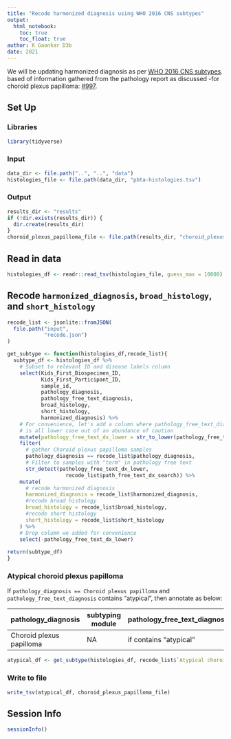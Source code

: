 ```yaml
---
title: "Recode harmonized diagnosis using WHO 2016 CNS subtypes"
output: 
  html_notebook:
    toc: true
    toc_float: true
author: K Gaonkar D3b 
date: 2021
---
```


We will be updating harmonized diagnosis as per [WHO 2016 CNS subtypes](https://link.springer.com/content/pdf/10.1007/s00401-016-1545-1.pdf). 
based of information gathered from the pathology report as discussed 
 -for choroid plexus papilloma: [#997](https://github.com/AlexsLemonade/OpenPBTA-analysis/issues/9967).

## Set Up

### Libraries

```r
library(tidyverse)
```

### Input

```r
data_dir <- file.path("..", "..", "data")
histologies_file <- file.path(data_dir, "pbta-histologies.tsv")

```

### Output

```r
results_dir <- "results"
if (!dir.exists(results_dir)) {
  dir.create(results_dir)
}
choroid_plexus_papilloma_file <- file.path(results_dir, "choroid_plexus_papilloma_tumor_subtypes.tsv")
```

## Read in data

```r
histologies_df <- readr::read_tsv(histologies_file, guess_max = 10000)
```

## Recode `harmonized_diagnosis`, `broad_histology`, and `short_histology`

```r
recode_list <- jsonlite::fromJSON(
  file.path("input", 
            "recode.json")
)

get_subtype <- function(histologies_df,recode_list){
  subtype_df <- histologies_df %>%
    # Subset to relevant ID and disease labels column
    select(Kids_First_Biospecimen_ID,
           Kids_First_Participant_ID,
           sample_id,
           pathology_diagnosis,
           pathology_free_text_diagnosis,
           broad_histology,
           short_histology,
           harmonized_diagnosis) %>%
    # For convenience, let's add a column where pathology_free_text_diagnosis
    # is all lower case out of an abundance of caution
    mutate(pathology_free_text_dx_lower = str_to_lower(pathology_free_text_diagnosis))%>%
    filter(
      # gather Choroid plexus papilloma samples
      pathology_diagnosis == recode_list$pathology_diagnosis,
      # Filter to samples with "term" in pathology free text
      str_detect(pathology_free_text_dx_lower,
                   recode_list$path_free_text_dx_search)) %>%
    mutate(
      # recode harmonized diagnosis
      harmonized_diagnosis = recode_list$harmonized_diagnosis,
      #recode broad histology
      broad_histology = recode_list$broad_histology,
      #recode short histology
      short_histology = recode_list$short_histology
    ) %>%
    # Drop column we added for convenience
    select(-pathology_free_text_dx_lower) 
  
return(subtype_df)
}
```

### Atypical choroid plexus papilloma
If `pathology_diagnosis == Choroid plexus papilloma` and `pathology_free_text_diagnosis` contains "atypical", then annotate as below:

pathology_diagnosis | subtyping module | pathology_free_text_diagnosis | broad_histology | short_histology | harmonized_diagnosis
-- | -- | -- | -- | -- | --
Choroid plexus papilloma | NA | if contains "atypical" | Choroid plexus tumor | Choroid plexus tumor | Atypical choroid plexus papilloma


```r
atypical_df <- get_subtype(histologies_df, recode_list$`Atypical choroid plexus papilloma`)
```

### Write to file

```r
write_tsv(atypical_df, choroid_plexus_papilloma_file)
```

## Session Info

```r
sessionInfo()
```

